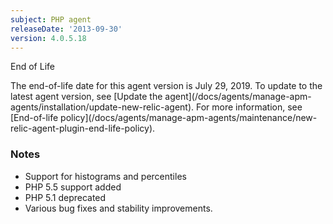 ```yaml
---
subject: PHP agent
releaseDate: '2013-09-30'
version: 4.0.5.18
---
```


End of Life

<Callout variant="important">
  The end-of-life date for this agent version is July 29, 2019. To update to the latest agent version, see [Update the agent](/docs/agents/manage-apm-agents/installation/update-new-relic-agent). For more information, see [End-of-life policy](/docs/agents/manage-apm-agents/maintenance/new-relic-agent-plugin-end-life-policy).
</Callout>

### Notes

* Support for histograms and percentiles
* PHP 5.5 support added
* PHP 5.1 deprecated
* Various bug fixes and stability improvements.
